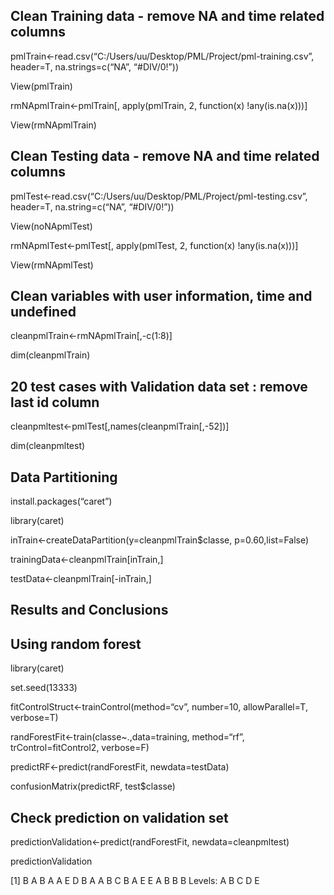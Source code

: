 ## Clean Training data - remove NA and time related columns

pmlTrain<-read.csv("C:/Users/uu/Desktop/PML/Project/pml-training.csv", header=T, na.strings=c("NA", "#DIV/0!"))

View(pmlTrain)

rmNApmlTrain<-pmlTrain[, apply(pmlTrain, 2, function(x) !any(is.na(x)))] 

View(rmNApmlTrain)

## Clean Testing data - remove NA and time related columns

pmlTest<-read.csv("C:/Users/uu/Desktop/PML/Project/pml-testing.csv", header=T, na.string=c("NA", "#DIV/0!"))

View(noNApmlTest)

rmNApmlTest<-pmlTest[, apply(pmlTest, 2, function(x) !any(is.na(x)))]

View(rmNApmlTest)

## Clean variables with user information, time and undefined

cleanpmlTrain<-rmNApmlTrain[,-c(1:8)]

dim(cleanpmlTrain)

## 20 test cases with Validation data set : remove last id column

cleanpmltest<-pmlTest[,names(cleanpmlTrain[,-52])]

dim(cleanpmltest)

## Data Partitioning 

install.packages("caret")

library(caret)

inTrain<-createDataPartition(y=cleanpmlTrain$classe, p=0.60,list=False)

trainingData<-cleanpmlTrain[inTrain,]

testData<-cleanpmlTrain[-inTrain,] 

## Results and Conclusions
## Using random forest

library(caret)

set.seed(13333)

fitControlStruct<-trainControl(method="cv", number=10, allowParallel=T, verbose=T)

randForestFit<-train(classe~.,data=training, method="rf", trControl=fitControl2, verbose=F)

predictRF<-predict(randForestFit, newdata=testData)

confusionMatrix(predictRF, test$classe)

## Check prediction on validation set

predictionValidation<-predict(randForestFit, newdata=cleanpmltest)

predictionValidation

[1] B A B A A E D B A A B C B A E E A B B B
Levels: A B C D E

